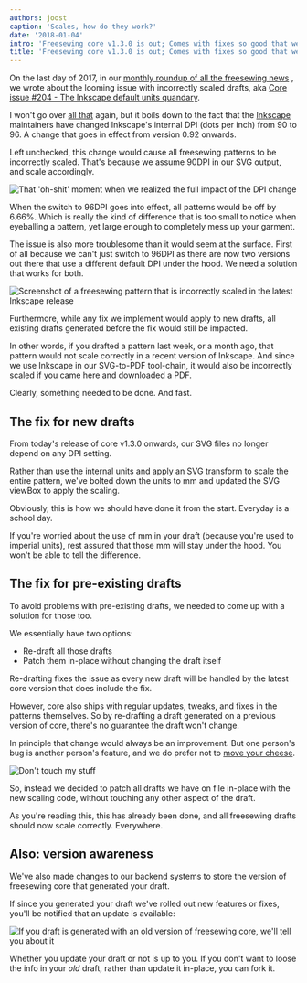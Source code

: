 ```yaml
---
authors: joost
caption: 'Scales, how do they work?'
date: '2018-01-04'
intro: 'Freesewing core v1.3.0 is out; Comes with fixes so good that we back-ported them to all your drafts'
title: 'Freesewing core v1.3.0 is out; Comes with fixes so good that we back-ported them to all your drafts'
---
```


On the last day of 2017, in our [monthly roundup of all the freesewing
news](/blog/roundup-2017-12/) , we wrote about the looming issue with
incorrectly scaled drafts, aka [Core issue #204 - The Inkscape default units
quandary](https://github.com/freesewing/core/issues/204).

<!-- truncate -->

I won't go over [all that](/blog/roundup-2017-12/) again, but it boils down to
the fact that the [Inkscape](http://inkscape.org/) maintainers have changed
Inkscape's internal DPI (dots per inch) from 90 to 96. A change that goes in
effect from version 0.92 onwards.

Left unchecked, this change would cause all freesewing patterns to be
incorrectly scaled. That's because we assume 90DPI in our SVG output, and
scale accordingly.

![That 'oh-shit' moment when we realized the full impact of the DPI
change](https://posts.freesewing.org/uploads/oh_shit_90b4969a5d.gif)

When the switch to 96DPI goes into effect, all patterns would be off by 6.66%.
Which is really the kind of difference that is too small to notice when
eyeballing a pattern, yet large enough to completely mess up your garment.

The issue is also more troublesome than it would seem at the surface. First of
all because we can't just switch to 96DPI as there are now two versions out
there that use a different default DPI under the hood. We need a solution that
works for both.

![Screenshot of a freesewing pattern that is incorrectly scaled in the latest
Inkscape release](https://posts.freesewing.org/uploads/inkscape_b96e2bb510.png)

Furthermore, while any fix we implement would apply to new drafts, all existing
drafts generated before the fix would still be impacted.

In other words, if you drafted a pattern last week, or a month ago, that
pattern would not scale correctly in a recent version of Inkscape. And since
we use Inkscape in our SVG-to-PDF tool-chain, it would also be incorrectly
scaled if you came here and downloaded a PDF.

Clearly, something needed to be done. And fast.

## The fix for new drafts

From today's release of core v1.3.0 onwards, our SVG files no longer depend on
any DPI setting.

Rather than use the internal units and apply an SVG transform to scale the
entire pattern, we've bolted down the units to mm and updated the SVG viewBox
to apply the scaling.

Obviously, this is how we should have done it from the start. Everyday is a
school day.

If you're worried about the use of mm in your draft (because you're used to
imperial units), rest assured that those mm will stay under the hood. You won't
be able to tell the difference.

## The fix for pre-existing drafts

To avoid problems with pre-existing drafts, we needed to come up with a
solution for those too.

We essentially have two options:

- Re-draft all those drafts
- Patch them in-place without changing the draft itself

Re-drafting fixes the issue as every new draft will be handled by the latest
core version that does include the fix.

However, core also ships with regular updates, tweaks, and fixes in the
patterns themselves. So by re-drafting a draft generated on a previous version
of core, there's no guarantee the draft won't change.

In principle that change would always be an improvement. But one person's bug
is another person's feature, and we do prefer not to [move your
cheese](https://en.wikipedia.org/wiki/Who_Moved_My_Cheese%3F).

![Don't touch my
stuff](https://posts.freesewing.org/uploads/who_moved_my_cheese_0cd51a25d6.jpg)

So, instead we decided to patch all drafts we have on file in-place with the
new scaling code, without touching any other aspect of the draft.

As you're reading this, this has already been done, and all freesewing drafts
should now scale correctly. Everywhere.

## Also: version awareness

We've also made changes to our backend systems to store the version of
freesewing core that generated your draft.

If since you generated your draft we've rolled out new features or fixes,
you'll be notified that an update is available:

![If you draft is generated with an old version of freesewing core, we'll tell
you about it](https://posts.freesewing.org/uploads/upgrade_dee342e3fb.png)

Whether you update your draft or not is up to you. If you don't want to loose
the info in your _old_ draft, rather than update it in-place, you can fork it.
